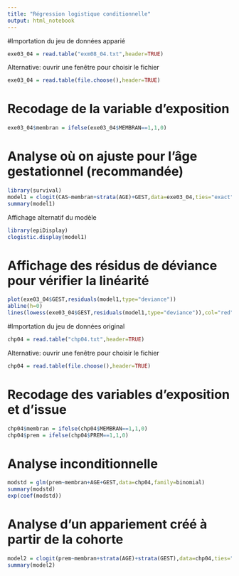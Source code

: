 ```yaml
---
title: "Régression logistique conditionnelle"
output: html_notebook
---
```


#Importation du jeu de données apparié

```r
exe03_04 = read.table("exm08_04.txt",header=TRUE)
```
Alternative: ouvrir une fenêtre pour choisir le fichier
```r
exe03_04 = read.table(file.choose(),header=TRUE)
```

# Recodage de la variable d'exposition
```r
exe03_04$membran = ifelse(exe03_04$MEMBRAN==1,1,0)
```

# Analyse où on ajuste pour l'âge gestationnel (recommandée) 
```r
library(survival)
model1 = clogit(CAS~membran+strata(AGE)+GEST,data=exe03_04,ties="exact")
summary(model1)
```
Affichage alternatif du modèle
```r
library(epiDisplay)
clogistic.display(model1)
```
# Affichage des résidus de déviance pour vérifier la linéarité
```r
plot(exe03_04$GEST,residuals(model1,type="deviance"))
abline(h=0)
lines(lowess(exe03_04$GEST,residuals(model1,type="deviance")),col="red")
```


#Importation du jeu de données original
```r
chp04 = read.table("chp04.txt",header=TRUE)
```
Alternative: ouvrir une fenêtre pour choisir le fichier
```r
chp04 = read.table(file.choose(),header=TRUE)
```

# Recodage des variables d'exposition et d'issue
```r
chp04$membran = ifelse(chp04$MEMBRAN==1,1,0)
chp04$prem = ifelse(chp04$PREM==1,1,0)
```

# Analyse inconditionnelle
```r
modstd = glm(prem~membran+AGE+GEST,data=chp04,family=binomial)
summary(modstd)
exp(coef(modstd))
```


# Analyse d'un appariement créé à partir de la cohorte
```r
model2 = clogit(prem~membran+strata(AGE)+strata(GEST),data=chp04,ties="exact")
summary(model2)
```

